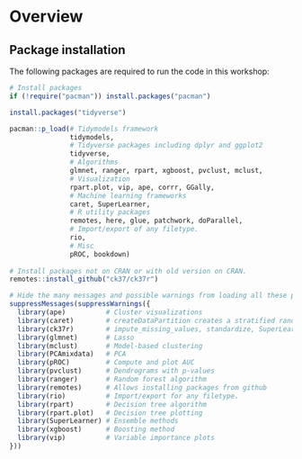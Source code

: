 # Overview

## Package installation

The following packages are required to run the code in this workshop:

```r

# Install packages 
if (!require("pacman")) install.packages("pacman")

install.packages("tidyverse")

pacman::p_load(# Tidymodels framework 
               tidymodels,
               # Tidyverse packages including dplyr and ggplot2 
               tidyverse,
               # Algorithms
               glmnet, ranger, rpart, xgboost, pvclust, mclust, 
               # Visualization
               rpart.plot, vip, ape, corrr, GGally,
               # Machine learning frameworks
               caret, SuperLearner,
               # R utility packages
               remotes, here, glue, patchwork, doParallel,
               # Import/export of any filetype.
               rio,
               # Misc
               pROC, bookdown)
  
# Install packages not on CRAN or with old version on CRAN.
remotes::install_github("ck37/ck37r")

# Hide the many messages and possible warnings from loading all these packages.
suppressMessages(suppressWarnings({  
  library(ape)          # Cluster visualizations
  library(caret)        # createDataPartition creates a stratified random split 
  library(ck37r)        # impute_missing_values, standardize, SuperLearner helpers
  library(glmnet)       # Lasso 
  library(mclust)       # Model-based clustering
  library(PCAmixdata)   # PCA
  library(pROC)         # Compute and plot AUC 
  library(pvclust)      # Dendrograms with p-values
  library(ranger)       # Random forest algorithm
  library(remotes)      # Allows installing packages from github
  library(rio)          # Import/export for any filetype.
  library(rpart)        # Decision tree algorithm
  library(rpart.plot)   # Decision tree plotting
  library(SuperLearner) # Ensemble methods
  library(xgboost)      # Boosting method
  library(vip)          # Variable importance plots
}))

```
